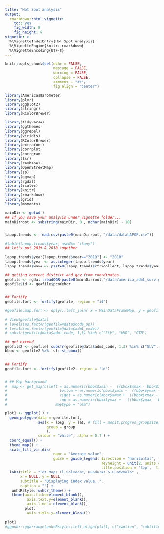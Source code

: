 ```yaml
---
title: "Hot Spot analysis"
output:
  rmarkdown::html_vignette:
    toc: yes
    fig_width: 8
    fig_height: 6
vignette: >
  %\VignetteIndexEntry{Hot Spot analysis}
  %\VignetteEngine{knitr::rmarkdown}
  %\VignetteEncoding{UTF-8}
---
```


```r
knitr::opts_chunk$set(echo = FALSE, 
                      message = FALSE, 
                      warning = FALSE, 
                      collapse = FALSE,
                      comment = "#>",
                      fig.align = "center")
```

```r
library(AmericasBarometer)
library(plyr)
library(ggplot2)
library(stringr)
library(RColorBrewer)

library(tidyverse)
library(ggthemes)
library(ggrepel)
library(viridis)
library(RColorBrewer)
library(extrafont)
library(corrplot)
library(corrgram)
library(lsr)
library(reshape2)
library(OpenStreetMap)
library(sp)
library(ggmap)
library(rgdal)
library(scales)
library(knitr)
library(rmarkdown)
library(grid)
library(moments)

mainDir <- getwd()
## If you save your analysis under vignette folder...
mainDirroot <- substring(mainDir, 0 , nchar(mainDir) - 10)


lapop.trends <- read.csv(paste0(mainDirroot, "/data/dataLAPOP.csv"))

#table(lapop.trends$year, useNA= "ifany") 
## let's put 2019 & 2018 together

lapop.trends$year[lapop.trends$year=="2019"] <- "2018"
lapop.trends$year <- as.integer(lapop.trends$year)
lapop.trends$wave <- paste0(lapop.trends$ctrycollect, lapop.trends$year)

```


```r
## getting correct district and gov from coordinates
geofile <- rgdal::readOGR(paste0(mainDirroot,"/data/america_adm1_surv.geojson"))
geofile$id <- geofile$pcodehcr


## Fortify
geofile.fort <- fortify(geofile, region = "id")
 
#geofile.map.fort <- dplyr::left_join( x = MainDataFrameMap, y = geofile.fort, by = "id")

# View(geofile@data)
# levels(as.factor(geofile@data$code_op))
# levels(as.factor(geofile@data$adm1_code))
# substr(geofile@data$adm1_code, 1,3) %in% c("SLV", "HND", "GTM")

## get extend
geofile2 <- geofile[ substr(geofile@data$adm1_code, 1,3) %in% c("SLV", "HND", "GTM"), ]
bbox <- geofile2 %>%  sf::st_bbox()


## Fortify
geofile.fort <- fortify(geofile2, region = "id")


# ## Map background
#  map <- get_map(c(left = as.numeric(bbox$xmin -  ((bbox$xmax - bbox$xmin)/10)), 
#                        bottom = as.numeric(bbox$ymin -  ((bbox$ymax - bbox$ymin)/10)), 
#                        right = as.numeric(bbox$xmax +  ((bbox$xmax - bbox$xmin)/10)), 
#                        top = as.numeric(bbox$ymax +   ((bbox$ymax - bbox$ymin)/10))), 
#                      maptype = "osm")


```

```r
plot1 <- ggplot( ) +
  geom_polygon(data = geofile.fort,
               aes(x = long, y = lat, # fill = monit.progres_groupsize, 
                   group = group
                   ),
               colour = "white", alpha = 0.7 ) +
  coord_equal() +
  theme_map() +
  scale_fill_viridis(
                      name = "Average value",
                      guide = guide_legend( direction = "horizontal", label.position = "bottom",
                                            keyheight = unit(2, units = "mm"),  keywidth = unit(length(labels)*10, units = "mm"),
                                            title.position = 'top',  title.hjust = 0.5, label.hjust = 1, nrow = 1, byrow = T, reverse = T )) +
  labs(title = "Tet Map: El Salvador, Hunduras & Guatemala" , 
       x = NULL, y = NULL,
       subtitle = "Displaying index value..",
       caption = "") +
   unhcRstyle::unhcr_theme() +
   theme(axis.ticks=element_blank(),
          axis.text.y=element_blank(),
          axis.line = element_blank(),
         plot.
          axis.title.y=element_blank())
  
plot1
#ggpubr::ggarrange(unhcRstyle::left_align(plot1, c("caption", "subtitle", "title")), ncol = 1, nrow = 1)

```

